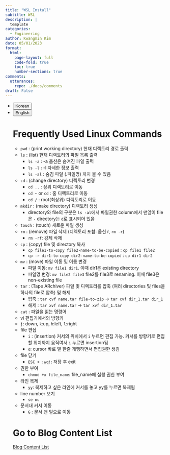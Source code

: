 ```yaml
---
title: "WSL Install"
subtitle: WSL
description: |
  template
categories:
  - Engineering
author: Kwangmin Kim
date: 05/01/2023
format: 
  html:
    page-layout: full
    code-fold: true
    toc: true
    number-sections: true
comments: 
  utterances: 
    repo: ./docs/comments
draft: False
---
```


<ul class="nav nav-pills" id="language-tab" role="tablist">
  <li class="nav-item" role="presentation">
    <button class="nav-link active" id="Korean-tab" data-bs-toggle="tab" data-bs-target="#Korean" type="button" role="tab" aria-controls="Korean" aria-selected="true">Korean</button>
  </li>
  <li class="nav-item" role="presentation">
    <button class="nav-link" id="English-tab" data-bs-toggle="tab" data-bs-target="#English" type="button" role="tab" aria-controls="knitr" aria-selected="false">English</button>
  </li>

<div class="tab-content" id="language-tabcontent">

<div class="tab-pane fade  show active" id="Korean" role="tabpanel" aria-labelledby="Korean-tab">

::: {#Korean .tab-pane .fade .show .active role="tabpanel" aria-labelledby="Korean-tab"}

# Frequently Used Linux Commands

* `pwd` : (print working directory) 현재 디렉토리 경로 출력
* `ls` : (list) 현재 디렉토리의 파일 목록 출력
    * `ls -a` : -a 옵션은 숨겨진 파일 출력
    * `ls -l` : -l 자세한 정보 출력
    * `ls -al` :  숨김 파일 (.파일명) 까지 볼 수 있음
* `cd` : (change directory) 디렉토리 변경
    * `cd ..` : 상위 디렉토리로 이동
    * `cd ~` or `cd` : 홈 디렉토리로 이동
    * `cd /` : root(최상위) 디렉토리로 이동
* `mkdir` : (make directory) 디렉토리 생성
    * directory와 file의 구분은 `ls -al`에서 파일권한 column에서 맨앞이 file은 `-` directory는 `d`로 표시되어 있음
* `touch` : (touch) 새로운 파일 생성
* `rm` : (remove) 파일 삭제 (디렉토리 포함: 옵션 r, `rm -r`)
    * `rm -rf`: 강제 삭제
* `cp` : (copy) file 및 directory 복사
    * `cp file1-to-copy file2-name-to-be-copied` : `cp file1 file2`
    * `cp -r dir1-to-copy dir2-name-to-be-copied` : `cp dir1 dir2`
* `mv` : (move) 파일 이동 및 이름 변경
    * 파일 이동: `mv file1 dir1`. 이때 dir1은 existing directory
    * 파일명 변경: `mv file2 file3` file2를 file3로 renaming. 이때 file3은 non-existing file
* `tar` : (Tape ARchiver) 파일 및 디렉토리를 압축 (여러 directories 및 files을 하나의 file로 압축) 및 해제
    * 압축 : `tar cvf name.tar file-to-zip` $\rightarrow$ `tar cvf dir_1.tar dir_1`
    * 해제 : `tar xvf name.tar` $\rightarrow$ `tar xvf dir_1.tar`
* `cat` : 파일을 읽는 명령어
*  vi 편집기에서의 방향키
  * `j`: down, `k`:up, `h`:left, `l`:right
* file 편집
  * `i` : (insertion) 커서의 위치에서 `i` 누르면 편집 가능. 커서를 방향키로 편집할 위치까지 움직여서 `i` 누르면 insertion됨
  * `o`: cursor 바로 밑 한줄 개행하면서 편집권한 생김
* file 닫기
  * `ESC + :wq!`: 저장 후 exit
* 권한 부여
  * `chmod +x file_name`: file_name에 실행 권한 부여
* 라인 복제
  * `yy`: 복제하고 싶은 라인에 커서를 놓고 yy를 누르면 복제됨
* line number 보기
  * `se nu`
* 문서내 커서 이동
  * `G` : 문서 맨 밑으로 이동
:::
</div>

<div class="tab-pane fade" id="English" role="tabpanel" aria-labelledby="English-tab">

::: {#English .tab-pane .fade role="tabpanel" aria-labelledby="English-tab"}

:::


</div>


# Go to Blog Content List

[Blog Content List](../../content_list.qmd)